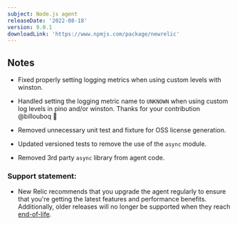 ```yaml
---
subject: Node.js agent
releaseDate: '2022-08-18'
version: 9.0.1
downloadLink: 'https://www.npmjs.com/package/newrelic'
---
```


## Notes

* Fixed properly setting logging metrics when using custom levels with winston.

* Handled setting the logging metric name to `UNKNOWN` when using custom log levels in pino and/or winston.
    Thanks for your contribution @billouboq 🎉

* Removed unnecessary unit test and fixture for OSS license generation.

* Updated versioned tests to remove the use of the `async` module.

* Removed 3rd party `async` library from agent code.


### Support statement:

* New Relic recommends that you upgrade the agent regularly to ensure that you're getting the latest features and performance benefits. Additionally, older releases will no longer be supported when they reach [end-of-life](/docs/using-new-relic/cross-product-functions/install-configure/notification-changes-new-relic-saas-features-distributed-software).